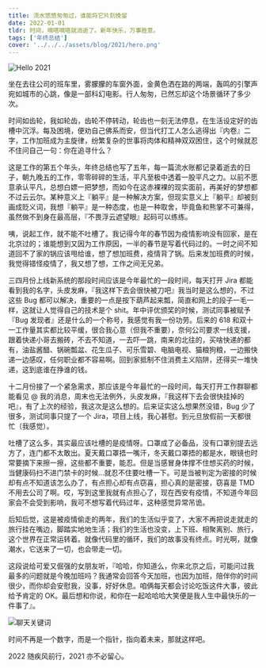 ```yaml
---
title: 流水悠悠匆匆过，谁能将它片刻挽留
date: 2022-01-01
tldr: 时间，嘀嗒嘀嗒就消逝了。新年快乐，万事胜意。
tags: ['年终总结']
cover: '../../../assets/blog/2021/hero.png'
---
```



<img src={HeroImage2021.src} alt="Hello 2021" />

坐在去往公司的班车里，雾朦朦的车窗外面，金黄色洒在路的两端，轰鸣的引擎声宛如城市的心跳，像是一部科幻电影。行人匆匆，已然忘却这个场景循环了多少次。

时间如齿轮，我如轮齿，齿轮不停转动，轮齿也一刻无法停息，在生活设定好的齿槽中沉浮。每及困境，便劝自己佛系而安，但当代打工人怎么逃得出『内卷』二字，工作加班成为主旋律，纷繁复杂的世事将肉体和精神双双困住，这个时候就忍不住问自己一句：你在追寻什么？

这是工作的第五个年头，年终总结也写了五年，每一篇流水账都记录着逝去的日子，朝九晚五的工作，零零碎碎的生活，平凡至极中透着一股平凡之力。以前不愿意承认平凡，总想白嫖一把梦想，而如今在这赤裸裸的现实面前，再美好的梦想都不过云云尔。某种意义上『躺平』是一种解决方案，但现实意义上『躺平』却被刻画成贬义词，我想『躺平』是一种态度，也是一种取舍，毕竟鱼和熊掌不可兼得，虽然做不到身在最高层，『不畏浮云遮望眼』起码可以练练。

咦，说起工作，就不能不吐槽了。我记得今年的春节因为疫情影响没有回家，是在北京过的；谁能想到又因为工作原因，一半的春节是写着代码过的。一时之间不知道回不了家的锅应该甩给谁，想了想加班费，疫情背了锅。后来发加班费的时候，我觉得错怪疫情了，我又想了想，工作之间无兄弟。

三四月份上线新系统的那段时间应该是今年最忙的一段时间，每天打开 Jira 都能看到我的名字，头皮发麻，『我这样下去会很快被刀吧』我当时是这么想的，不过这些 Bug 都可以解决，重要的一点是按下葫芦起来瓢，简直和网上的段子一毛一样，这就让人觉得自己的技术是个 shit。年中评优颁奖的时候，测试同事被赋予『Bug 发现者』还是什么的一个称号，我感觉有我一份功劳。后来的 618 和双十一工作量其实都比较平缓，很合我心意（但我不重要），奈何公司要求一线支援，跟着快递小哥去搬砖，不去不知道，一去吓一跳，南来的北往的，买啥快递的都有，油盐酱醋、锅碗瓢盆、花生瓜子、可乐雪碧、电脑电视、猫粮狗粮，一边搬快递一边感叹，任何职业都不容易啊。回到家抵制不住消费主义陷阱，还得买一堆快递，这到底谁在挣谁的钱。

十二月份接了一个紧急需求，那应该是今年最忙的一段时间，每天打开工作群聊都能看见 @ 我的消息，周末也无法例外，头皮发麻，『我这样下去会很快挂掉的吧』，有了上次的经验，我这次是这么想的。后来证实这么想果然没错，Bug 少了很多，测试同事只提了一个 Jira，项目上线，我心甚慰。到元旦放假前一天都很忙（我感觉）。

吐槽了这么多，其实最应该吐槽的是疫情呀。口罩成了必备品，没有口罩别提去远方了，连门都不太敢出。夏天戴口罩捂一嘴汗，冬天戴口罩捂的都是水，眼镜也时常要摘下来擦一擦，这些都不重要，能忍。但是当感冒身体撑不住想买药的时候，当健康码扫不进门禁卡的时候…就忍不住要吐槽一下。可是当被判定为密接的时候却有点不知道该怎么办了，有点担心却有点窃喜，担心真的是密接，窃喜是 TMD 不用去公司了啊。哎，写到这里我就有点担心了，现在西安有疫情，不知道今年回家会不会受到影响，我可不想写着代码过年，这种感觉异常吊诡。

后知后觉，这是被疫情偷走的两年，我们的生活似乎变了，大家不再把说走就走的旅行挂在嘴边，脚踏实地地生活；我们的生活也没变，上下班、相聚离别、旅行，这个世界在正常运转着。就像代码里的循环，我们的故事没有终点。时光啊，就像潮水，它送来了一切，也会带走一切。

这段说给可爱又倔强的女朋友听，『哈哈，你知道么，你来北京之后，可能问过我最多的问题就是今晚加班吗？我通常会回答今天加班，也因为加班，陪伴你的时间很少，而你却会安慰我，没事，好好休息。咱俩每天都会讨论吃饭这件大事，彼此给予肯定的 OK。最后想和你说，和你在一起哈哈哈大笑便是我人生中最快乐的一件事了』。

<img src={WechatHistory.src} alt="聊天关键词" />

时间不再是一个数字，而是一个指针，指向着未来，那就这样吧。

2022 随疾风前行，2021 亦不必留心。
